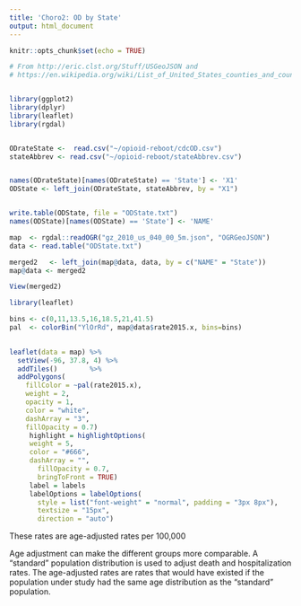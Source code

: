 ```yaml
---
title: 'Choro2: OD by State'
output: html_document
---
```

```r
knitr::opts_chunk$set(echo = TRUE)
```


```r

# From http://eric.clst.org/Stuff/USGeoJSON and
# https://en.wikipedia.org/wiki/List_of_United_States_counties_and_county_equivalents


library(ggplot2)
library(dplyr)
library(leaflet)
library(rgdal)


ODrateState <-  read.csv("~/opioid-reboot/cdcOD.csv")
stateAbbrev <- read.csv("~/opioid-reboot/stateAbbrev.csv")


names(ODrateState)[names(ODrateState) == 'State'] <- 'X1'
ODState <- left_join(ODrateState, stateAbbrev, by = "X1")


write.table(ODState, file = "ODState.txt")
names(ODState)[names(ODState) == 'State'] <- 'NAME'

map  <- rgdal::readOGR("gz_2010_us_040_00_5m.json", "OGRGeoJSON")
data <- read.table("ODState.txt")
```

```r
merged2   <- left_join(map@data, data, by = c("NAME" = "State"))
map@data <- merged2

View(merged2)
```


```r
library(leaflet)

bins <- c(0,11,13.5,16,18.5,21,41.5)
pal  <- colorBin("YlOrRd", map@data$rate2015.x, bins=bins)

  
leaflet(data = map) %>%
  setView(-96, 37.8, 4) %>%
  addTiles()        %>%
  addPolygons(
    fillColor = ~pal(rate2015.x),
    weight = 2,
    opacity = 1,
    color = "white",
    dashArray = "3",
    fillOpacity = 0.7)
     highlight = highlightOptions(
     weight = 5,
     color = "#666",
     dashArray = "",
       fillOpacity = 0.7,
       bringToFront = TRUE)
     label = labels
     labelOptions = labelOptions(
       style = list("font-weight" = "normal", padding = "3px 8px"),
       textsize = "15px",
       direction = "auto")

```


These rates are age-adjusted rates per 100,000

Age adjustment can make the different groups more comparable. A "standard" population distribution is used to adjust death and hospitalization rates. The age-adjusted rates are rates that would have existed if the population under study had the same age distribution as the "standard" population.
